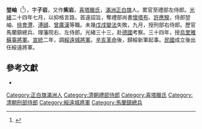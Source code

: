 {{Manchu name|[[喜塔腊氏|喜塔腊]]}}
'''堃岫'''（{{bd|1843年||1917年|}}<ref>{{cite web |author1=中央研究院近代史研究所 |title=清季職官表查詢系統 |url=http://ssop.digital.ntu.edu.tw/QueryByPerson.php?person=堃岫&submit=送出 |website=臺灣大學數位人文研究中心 |access-date=2022-04-22 |archive-date=2021-06-25 |archive-url=https://web.archive.org/web/20210625195701/http://ssop.digital.ntu.edu.tw/QueryByPerson.php?person=%E5%A0%83%E5%B2%AB&submit=%E9%80%81%E5%87%BA |dead-url=no }}</ref>），字'''子岩'''，又作'''紫岩'''，[[喜塔臘氏|喜塔臘氏]]，[[滿洲正白旗|滿洲正白旗]]人。累官至禮部左侍郎。[[光緒|光緒]]二十四年七月，以抑格言路，首違詔旨，奪禮部尚書[[懷塔布|懷塔布]]、[[許應騤|許應騤]]，侍郎堃岫、[[徐會灃|徐會灃]]、[[溥頲|溥頲]]、[[曾廣漢|曾廣漢]]等職。未幾[[戊戌變法|戊戌變法]]失敗，九月，授刑部右侍郎。歷官馬蘭鎮總兵、理藩院右、左侍郎。光緒三十三，赴[[德國|德國]]考察。三十四年，授[[烏里雅蘇臺將軍|烏里雅蘇臺將軍]]。[[宣統|宣統]]二年，調[[清朝绥远城将军列表|綏遠城將軍]]。[[辛亥革命|辛亥革命]]後，歸綏新軍起事。[[中華民國|民國]]成立後出任綏遠將軍。

==參考文獻==
{{reflist}}
* {{cite book|author=劉寿林|title=《民国職官年表》|publisher=中華書局|year=1995|ISBN=7-101-01320-1}}
{{绥远行政长官|北军}}
[[Category:正白旗滿洲人|Category:正白旗滿洲人]]
[[Category:清朝禮部侍郎|Category:清朝禮部侍郎]]
[[Category:喜塔臘氏|Category:喜塔臘氏]]
[[Category:清朝刑部侍郎|Category:清朝刑部侍郎]]
[[Category:綏遠城將軍|Category:綏遠城將軍]]
[[Category:馬蘭鎮總兵|Category:馬蘭鎮總兵]]